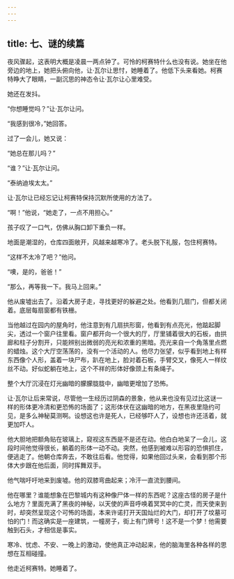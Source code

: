 ```yaml
---
---
---
```

title: 七、谜的续篇
---




夜风骤起，这表明大概是凌晨一两点钟了。可怜的柯赛特什么也没有说。她坐在他旁边的地上，她把头俯向他，让·瓦尔让思忖，她睡着了。他低下头来看她。柯赛特睁大了眼睛，一副沉思的神态令让·瓦尔让心里难受。

她还在发抖。

“你想睡觉吗？”让·瓦尔让问。

“我感到很冷，”她回答。

过了一会儿，她又说：

“她总在那儿吗？”

“谁？”让·瓦尔让问。

“泰纳迪埃太太。”

让·瓦尔让已经忘记让柯赛特保持沉默所使用的方法了。

“啊！”他说，“她走了，一点不用担心。”

孩子叹了一口气，仿佛从胸口卸下重负一样。

地面是潮湿的，仓库四面敞开，风越来越寒冷了。老头脱下礼服，包住柯赛特。

“这样不太冷了吧？”他问。

“噢，是的，爸爸！”

“那么，再等我一下。我马上回来。”

他从废墟出去了。沿着大房子走，寻找更好的躲避之处。他看到几扇门，但都关闭着。底层每扇窗都有铁栅。

当他越过在园内的屋角时，他注意到有几扇拱形窗，他看到有点亮光，他踮起脚尖，透过一个窗户往里看。窗户都开向一个很大的厅，厅里铺着很大的石板，由拱廊和柱子分割开，只能辨别出微弱的亮光和浓重的黑暗。亮光来自一个角落里点燃的蜡烛。这个大厅空荡荡的，没有一个活动的人。他尽力张望，似乎看到地上有样东西像个人形，盖着一块尸布，趴在地上，脸对着石板，手臂交叉，像死人一样纹丝不动。好似蛇躺在地上，这个不祥的形体好像颈上有条绳子。

整个大厅沉浸在灯光幽暗的朦朦胧胧中，幽暗更增加了恐怖。

让·瓦尔让后来常说，尽管他一生经历过阴森的景象，他从来也没有见过比这谜一样的形体更冷清和更恐怖的场面了；这形体伏在这幽暗的地方，在黑夜里隐约可见，是多么神秘莫测啊。设想这也许是死人，已经够吓人了，设想也许还活着，就更加吓人。

他大胆地把额角贴在玻璃上，窥视这东西是不是还在动。他白白地呆了一会儿，这段时间他觉得很长，躺着的形体一动不动。突然，他感到被难以形容的恐惧抓住，便逃走了。他朝仓库奔去，不敢往后看。他觉得，如果他回过头来，会看到那个形体大步跟在他后面，同时挥舞双手。

他气喘吁吁地来到废墟。他的双膝弯曲起来；冷汗一直流到腰间。

他在哪里？谁能想象在巴黎城内有这种像尸体一样的东西呢？这座古怪的房子是什么地方？里面充满了黑夜的神秘，以天使的声音呼唤着冥冥中的亡灵，而天使来到时，却突然呈现这个可怖的场面，本来许诺打开天国灿烂的大门，却打开了坟墓可怕的门！而这确实是一座建筑，一幢房子，街上有门牌号！这不是一个梦！他需要触到石头，才相信是事实。

寒冷、忧虑、不安、一晚上的激动，使他真正冲动起来，他的脑海里各种各样的思想在互相碰撞。

他走近柯赛特。她睡着了。